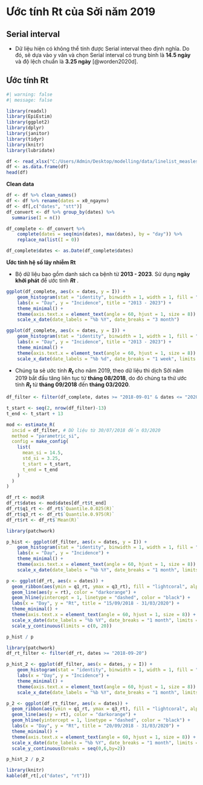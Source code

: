 # Ước tính Rt của Sởi năm 2019

## Serial interval

-   Dữ liệu hiện có không thể tính được Serial interval theo định nghĩa. Do đó, sẽ dựa vào y văn và chọn Serial interval có trung bình là **14.5 ngày** và độ lệch chuẩn là **3.25 ngày** [@worden2020d].

## Ước tính Rt

```{r}
#| warning: false
#| message: false

library(readxl)
library(EpiEstim)
library(ggplot2)
library(dplyr)
library(janitor)
library(tidyr)
library(knitr)
library(lubridate)

df <- read_xlsx("C:/Users/Admin/Desktop/modelling/data/linelist_measles_hcmc.xlsx", sheet = "DS 2013-2023")
df <- as.data.frame(df)
head(df)
```

**Clean data**

```{r}
df <- df %>% clean_names()
df <- df %>% rename(dates = x0_ngaynv)
df <- df[,c("dates", "stt")]
df_convert <- df %>% group_by(dates) %>% 
  summarise(I = n())

df_complete <- df_convert %>%
    complete(dates = seq(min(dates), max(dates), by = "day")) %>%
    replace_na(list(I = 0))

df_complete$dates <- as.Date(df_complete$dates)
```

**Ước tính hệ số lây nhiễm Rt**

-   Bộ dữ liệu bao gồm danh sách ca bệnh từ **2013 - 2023**. Sử dụng **ngày khởi phát** để ước tính ***Rt*** .

```{r}
ggplot(df_complete, aes(x = dates, y = I)) +
    geom_histogram(stat = "identity", binwidth = 1, width = 1, fill = "lightgrey", color = "black") +
    labs(x = "Day", y = "Incidence", title = "2013 - 2023") +
    theme_minimal() + 
    theme(axis.text.x = element_text(angle = 60, hjust = 1, size = 8)) + 
    scale_x_date(date_labels = "%b %Y", date_breaks = "3 month")
```

```{r}
ggplot(df_complete, aes(x = dates, y = I)) +
    geom_histogram(stat = "identity", binwidth = 1, width = 1, fill = "lightgrey", color = "black") +
    labs(x = "Day", y = "Incidence", title = "2013 - 2023") +
    theme_minimal() + 
    theme(axis.text.x = element_text(angle = 60, hjust = 1, size = 8)) + 
    scale_x_date(date_labels = "%b %d", date_breaks = "1 week", limits = c(ymd("2018-01-01"), ymd("2018-12-31")))
```

-   Chúng ta sẽ ước tính ***R~t~*** cho năm 2019, theo dữ liệu thì dịch Sởi năm 2019 bắt đầu tăng liên tục từ **tháng 08/2018**, do đó chúng ta thử ước tính ***R~t~*** từ **tháng 09/2018** đến **tháng 03/2020**.

```{r}
df_filter <- filter(df_complete, dates >= "2018-09-01" & dates <= "2020-03-31")
```

```{r}
t_start <- seq(2, nrow(df_filter)-13)
t_end <- t_start + 13

mod <- estimate_R(
  incid = df_filter, # Dữ liệu từ 30/07/2018 đến 03/2020
  method = "parametric_si", 
  config = make_config(
    list(
      mean_si = 14.5, 
      std_si = 3.25,
      t_start = t_start,
      t_end = t_end
    )
  )
)

df_rt <- mod$R
df_rt$dates <- mod$dates[df_rt$t_end]
df_rt$q1_rt <- df_rt$`Quantile.0.025(R)`
df_rt$q3_rt <- df_rt$`Quantile.0.975(R)`
df_rt$rt <- df_rt$`Mean(R)`
```

```{r}
library(patchwork)

p_hist <- ggplot(df_filter, aes(x = dates, y = I)) +
    geom_histogram(stat = "identity", binwidth = 1, width = 1, fill = "lightgrey", color = "black") +
    labs(x = "Day", y = "Incidence") +
    theme_minimal() + 
    theme(axis.text.x = element_text(angle = 60, hjust = 1, size = 8)) + 
    scale_x_date(date_labels = "%b %Y", date_breaks = "1 month", limits = c(ymd("2018-09-01"), ymd("2020-03-31")))

p <- ggplot(df_rt, aes(x = dates)) +
  geom_ribbon(aes(ymin = q1_rt, ymax = q3_rt), fill = "lightcoral", alpha = 0.3) + 
  geom_line(aes(y = rt), color = "darkorange") +
  geom_hline(yintercept = 1, linetype = "dashed", color = "black") + 
  labs(x = "Day", y = "Rt", title = "15/09/2018 - 31/03/2020") +
  theme_minimal() +
  theme(axis.text.x = element_text(angle = 60, hjust = 1, size = 8)) +
  scale_x_date(date_labels = "%b %Y", date_breaks = "1 month", limits = c(ymd("2018-09-01"), ymd("2020-03-31"))) +
  scale_y_continuous(limits = c(0, 20))

p_hist / p
```

```{r}
library(patchwork)
df_rt_filter <- filter(df_rt, dates >= "2018-09-20")

p_hist_2 <- ggplot(df_filter, aes(x = dates, y = I)) +
    geom_histogram(stat = "identity", binwidth = 1, width = 1, fill = "lightgrey", color = "black") +
    labs(x = "Day", y = "Incidence") +
    theme_minimal() + 
    theme(axis.text.x = element_text(angle = 60, hjust = 1, size = 8)) + 
    scale_x_date(date_labels = "%b %Y", date_breaks = "1 month", limits = c(ymd("2018-09-15"), ymd("2020-03-31")))

p_2 <- ggplot(df_rt_filter, aes(x = dates)) +
  geom_ribbon(aes(ymin = q1_rt, ymax = q3_rt), fill = "lightcoral", alpha = 0.3) + 
  geom_line(aes(y = rt), color = "darkorange") +
  geom_hline(yintercept = 1, linetype = "dashed", color = "black") + 
  labs(x = "Day", y = "Rt", title = "20/09/2018 - 31/03/2020") +
  theme_minimal() +
  theme(axis.text.x = element_text(angle = 60, hjust = 1, size = 8)) +
  scale_x_date(date_labels = "%b %Y", date_breaks = "1 month", limits = c(ymd("2018-09-20"), ymd("2020-03-31"))) +
  scale_y_continuous(breaks = seq(0,6,by=2))

p_hist_2 / p_2
```

```{r}
library(knitr)
kable(df_rt[,c("dates", "rt")])
```
